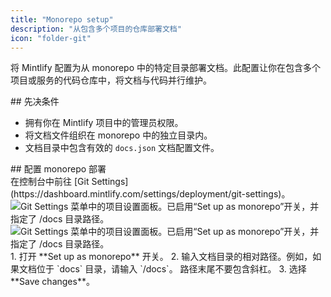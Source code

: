```yaml
---
title: "Monorepo setup"
description: "从包含多个项目的仓库部署文档"
icon: "folder-git"
---
```


将 Mintlify 配置为从 monorepo 中的特定目录部署文档。此配置让你在包含多个项目或服务的代码仓库中，将文档与代码并行维护。



<div id="prerequisites">
  ## 先决条件
</div>

* 拥有你在 Mintlify 项目中的管理员权限。
* 将文档文件组织在 monorepo 中的独立目录内。
* 文档目录中包含有效的 `docs.json` 文档配置文件。



<div id="configure-monorepo-deployment">
  ## 配置 monorepo 部署
</div>

<Steps>
<Step title="进入 Git 设置">
在控制台中前往 [Git Settings](https://dashboard.mintlify.com/settings/deployment/git-settings)。

<Frame>
<img
  className="block dark:hidden my-0 pointer-events-none"
  src="/images/monorepo-light.png"
  alt="Git Settings 菜单中的项目设置面板。已启用“Set up as monorepo”开关，并指定了 /docs 目录路径。"
/>
<img
  className="hidden dark:block my-0 pointer-events-none"
  src="/images/monorepo-dark.png"
  alt="Git Settings 菜单中的项目设置面板。已启用“Set up as monorepo”开关，并指定了 /docs 目录路径。"
/>
</Frame>

</Step>
<Step title="设置文档路径">
1. 打开 **Set up as monorepo** 开关。
2. 输入文档目录的相对路径。例如，如果文档位于 `docs` 目录，请输入 `/docs`。
<Note>
  路径末尾不要包含斜杠。
</Note>
3. 选择 **Save changes**。
</Step>
</Steps>
